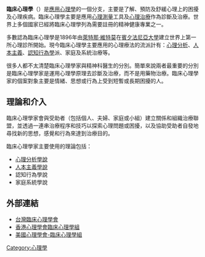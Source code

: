 {{psychology}}
'''臨床心理學'''（{{lang-en|Clinical psychology}}）是[[應用心理學|應用心理學]]的一個分支，主要是了解、預防及舒緩心理上的困擾及心理疾病。臨床心理學主要是應用[[心理測量|心理測量]]工具及[[心理治療|心理治療]]作為診斷及治療。世界上多個國家已經將臨床心理學列為需要註冊的精神健康專業之一。

多數認為臨床心理學是1896年由[[萊特那·維特莫|萊特那·維特莫]]在[[賓夕法尼亞大學|賓夕法尼亞大學]]建立世界上第一所心理診所開始。現今臨床心理學主要應用的心理療法的流派計有：[[心理分析|心理分析]]、[[人本主義|人本主義]]、[[認知行為學|認知行為學]]派、家庭及系統治療等。

很多人都不太清楚臨床心理學家與精神科醫生的分別。簡單來說兩者最重要的分別是臨床心理學家是運用心理學原理去診斷及治療，而不是用藥物治療。臨床心理學家的個案對象主要是情緒、思想或行為上受到短暫或長期困擾的人。

== 理論和介入 ==
臨床心理學家會與受助者（包括個人、夫婦、家庭或小組）建立關係和組織治療聯盟，並透過一連串治療程序和技巧以探索心理問題或困擾，以及協助受助者自發地尋找新的思想，感覺和行為來達到治療目的。

臨床心理學家主要使用的理論包括：

* [[心理分析學說|心理分析學說]] 
* [[人本主義學說|人本主義學說]] 
* 認知行為學說 
* 家庭系統學說

== 外部連結 ==

*[http://taclip.org.tw/ 台灣臨床心理學會] {{Wayback|url=http://taclip.org.tw/ |date=20210227055728 }}
*[http://www.dcp.hkps.org.hk/ 香港心理學會臨床心理學組] {{Wayback|url=http://www.dcp.hkps.org.hk/ |date=20210501090142 }}
*[http://www.apa.org/about/division/div12.html 美國心理學會-臨床心理學組] {{Wayback|url=http://www.apa.org/about/division/div12.html |date=20210421041416 }}

{{Authority control}}
[[Category:心理學|Category:心理學]]

{{心理小作品}}
